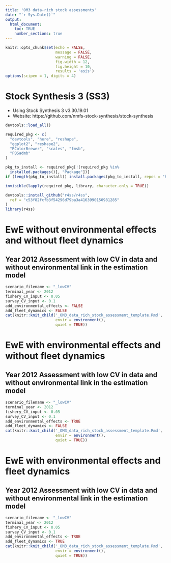 ```yaml
---
title: 'OM3 data-rich stock assessments'
date: "`r Sys.Date()`"
output: 
  html_document:
    toc: TRUE
    number_sections: true
---
```


```r
knitr::opts_chunk$set(echo = FALSE, 
                      message = FALSE,
                      warning = FALSE,
                      fig.width = 12,
                      fig.height = 10,
                      results = 'asis')
options(scipen = 1, digits = 4)
```

# Stock Synthesis 3 (SS3)
- Using Stock Synthesis 3 v3.30.19.01
- Website: https://github.com/nmfs-stock-synthesis/stock-synthesis

```r
devtools::load_all()

required_pkg <- c(
  "devtools", "here", "reshape",
  "ggplot2", "reshape2",
  "RColorBrewer", "scales", "fmsb",
  "PBSadmb"
)

pkg_to_install <- required_pkg[!(required_pkg %in%
  installed.packages()[, "Package"])]
if (length(pkg_to_install)) install.packages(pkg_to_install, repos = "http://cran.us.r-project.org")

invisible(lapply(required_pkg, library, character.only = TRUE))

devtools::install_github("r4ss/r4ss",
  ref = "c53f82fcfb3f54296d79ba3a4163990150981285"
)
library(r4ss)
```

# EwE without environmental effects and without fleet dynamics
<!-- ## Year 1996 Assessment with low CV in data and without environmental link in the estimation model -->

<!-- ```{r} -->
<!-- scenario_filename <- "_lowCV" -->
<!-- terminal_year <- 1996 -->
<!-- fishery_CV_input <- 0.05 -->
<!-- survey_CV_input <- 0.1 -->
<!-- add_environmental_effects <- FALSE -->
<!-- add_fleet_dynamics <- FALSE -->
<!-- cat(knitr::knit_child('_OM3_data_rich_stock_assessment_template.Rmd', -->
<!--                       envir = environment(), -->
<!--                       quiet = TRUE)) -->
<!-- ``` -->

<!-- ## Year 1997 Assessment with low CV in data and without environmental link in the estimation model -->

<!-- ```{r} -->
<!-- scenario_filename <- "_lowCV" -->
<!-- terminal_year <- 1997 -->
<!-- fishery_CV_input <- 0.05 -->
<!-- survey_CV_input <- 0.1 -->
<!-- add_environmental_effects <- FALSE -->
<!-- add_fleet_dynamics <- FALSE -->
<!-- cat(knitr::knit_child('_OM3_data_rich_stock_assessment_template.Rmd', -->
<!--                       envir = environment(), -->
<!--                       quiet = TRUE)) -->
<!-- ``` -->

<!-- ## Year 2004 Assessment with low CV in data and without environmental link in the estimation model -->

<!-- ```{r} -->
<!-- scenario_filename <- "_lowCV" -->
<!-- terminal_year <- 2004 -->
<!-- fishery_CV_input <- 0.05 -->
<!-- survey_CV_input <- 0.1 -->
<!-- add_environmental_effects <- FALSE -->
<!-- add_fleet_dynamics <- FALSE -->
<!-- cat(knitr::knit_child('_OM3_data_rich_stock_assessment_template.Rmd', -->
<!--                       envir = environment(), -->
<!--                       quiet = TRUE)) -->
<!-- ``` -->

<!-- ## Year 2007 Assessment with low CV in data and without environmental link in the estimation model -->

<!-- ```{r} -->
<!-- scenario_filename <- "_lowCV" -->
<!-- terminal_year <- 2007 -->
<!-- fishery_CV_input <- 0.05 -->
<!-- survey_CV_input <- 0.1 -->
<!-- add_environmental_effects <- FALSE -->
<!-- add_fleet_dynamics <- FALSE -->
<!-- cat(knitr::knit_child('_OM3_data_rich_stock_assessment_template.Rmd', -->
<!--                       envir = environment(), -->
<!--                       quiet = TRUE)) -->
<!-- ``` -->

## Year 2012 Assessment with low CV in data and without environmental link in the estimation model

```r
scenario_filename <- "_lowCV"
terminal_year <- 2012
fishery_CV_input <- 0.05
survey_CV_input <- 0.1
add_environmental_effects <- FALSE
add_fleet_dynamics <- FALSE
cat(knitr::knit_child('_OM3_data_rich_stock_assessment_template.Rmd',
                      envir = environment(),
                      quiet = TRUE))
```

<!-- ## Year 1996 Assessment with high CV in data and without environmental link in the estimation model -->

<!-- ```{r} -->
<!-- scenario_filename <- "_highCV" -->
<!-- terminal_year <- 1996 -->
<!-- fishery_CV_input <- 0.2 -->
<!-- survey_CV_input <- 0.5 -->
<!-- add_environmental_effects <- FALSE -->
<!-- add_fleet_dynamics <- FALSE -->
<!-- cat(knitr::knit_child('_OM3_data_rich_stock_assessment_template.Rmd', -->
<!--                       envir = environment(), -->
<!--                       quiet = TRUE)) -->
<!-- ``` -->

<!-- ## Year 1997 Assessment with high CV in data and without environmental link in the estimation model -->

<!-- ```{r} -->
<!-- scenario_filename <- "_highCV" -->
<!-- terminal_year <- 1997 -->
<!-- fishery_CV_input <- 0.2 -->
<!-- survey_CV_input <- 0.5 -->
<!-- add_environmental_effects <- FALSE -->
<!-- add_fleet_dynamics <- FALSE -->
<!-- cat(knitr::knit_child('_OM3_data_rich_stock_assessment_template.Rmd', -->
<!--                       envir = environment(), -->
<!--                       quiet = TRUE)) -->
<!-- ``` -->

<!-- ## Year 2004 Assessment with high CV in data and without environmental link in the estimation model -->

<!-- ```{r} -->
<!-- scenario_filename <- "_highCV" -->
<!-- terminal_year <- 2004 -->
<!-- fishery_CV_input <- 0.2 -->
<!-- survey_CV_input <- 0.5 -->
<!-- add_environmental_effects <- FALSE -->
<!-- add_fleet_dynamics <- FALSE -->
<!-- cat(knitr::knit_child('_OM3_data_rich_stock_assessment_template.Rmd', -->
<!--                       envir = environment(), -->
<!--                       quiet = TRUE)) -->
<!-- ``` -->

<!-- ## Year 2007 Assessment with high CV in data and without environmental link in the estimation model -->

<!-- ```{r} -->
<!-- scenario_filename <- "_highCV" -->
<!-- terminal_year <- 2007 -->
<!-- fishery_CV_input <- 0.2 -->
<!-- survey_CV_input <- 0.5 -->
<!-- add_environmental_effects <- FALSE -->
<!-- add_fleet_dynamics <- FALSE -->
<!-- cat(knitr::knit_child('_OM3_data_rich_stock_assessment_template.Rmd', -->
<!--                       envir = environment(), -->
<!--                       quiet = TRUE)) -->
<!-- ``` -->

<!-- ## Year 2012 Assessment with high CV in data and without environmental link in the estimation model -->

<!-- ```{r} -->
<!-- scenario_filename <- "_highCV" -->
<!-- terminal_year <- 2012 -->
<!-- fishery_CV_input <- 0.2 -->
<!-- survey_CV_input <- 0.5 -->
<!-- add_environmental_effects <- FALSE -->
<!-- add_fleet_dynamics <- FALSE -->
<!-- cat(knitr::knit_child('_OM3_data_rich_stock_assessment_template.Rmd', -->
<!--                       envir = environment(), -->
<!--                       quiet = TRUE)) -->
<!-- ``` -->

# EwE with environmental effects and without fleet dynamics
<!-- ## Year 1996 Assessment with low CV in data and without environmental link in the estimation model -->

<!-- ```{r} -->
<!-- scenario_filename <- "_lowCV" -->
<!-- terminal_year <- 1996 -->
<!-- fishery_CV_input <- 0.05 -->
<!-- survey_CV_input <- 0.1 -->
<!-- add_environmental_effects <- TRUE -->
<!-- add_fleet_dynamics <- FALSE -->
<!-- cat(knitr::knit_child('_OM3_data_rich_stock_assessment_template.Rmd', -->
<!--                       envir = environment(), -->
<!--                       quiet = TRUE)) -->
<!-- ``` -->

<!-- ## Year 1997 Assessment with low CV in data and without environmental link in the estimation model -->

<!-- ```{r} -->
<!-- scenario_filename <- "_lowCV" -->
<!-- terminal_year <- 1997 -->
<!-- fishery_CV_input <- 0.05 -->
<!-- survey_CV_input <- 0.1 -->
<!-- add_environmental_effects <- TRUE -->
<!-- add_fleet_dynamics <- FALSE -->
<!-- cat(knitr::knit_child('_OM3_data_rich_stock_assessment_template.Rmd', -->
<!--                       envir = environment(), -->
<!--                       quiet = TRUE)) -->
<!-- ``` -->

<!-- ## Year 2004 Assessment with low CV in data and without environmental link in the estimation model -->

<!-- ```{r} -->
<!-- scenario_filename <- "_lowCV" -->
<!-- terminal_year <- 2004 -->
<!-- fishery_CV_input <- 0.05 -->
<!-- survey_CV_input <- 0.1 -->
<!-- add_environmental_effects <- TRUE -->
<!-- add_fleet_dynamics <- FALSE -->
<!-- cat(knitr::knit_child('_OM3_data_rich_stock_assessment_template.Rmd', -->
<!--                       envir = environment(), -->
<!--                       quiet = TRUE)) -->
<!-- ``` -->

<!-- ## Year 2007 Assessment with low CV in data and without environmental link in the estimation model -->

<!-- ```{r} -->
<!-- scenario_filename <- "_lowCV" -->
<!-- terminal_year <- 2007 -->
<!-- fishery_CV_input <- 0.05 -->
<!-- survey_CV_input <- 0.1 -->
<!-- add_environmental_effects <- TRUE -->
<!-- add_fleet_dynamics <- FALSE -->
<!-- cat(knitr::knit_child('_OM3_data_rich_stock_assessment_template.Rmd', -->
<!--                       envir = environment(), -->
<!--                       quiet = TRUE)) -->
<!-- ``` -->

## Year 2012 Assessment with low CV in data and without environmental link in the estimation model

```r
scenario_filename <- "_lowCV"
terminal_year <- 2012
fishery_CV_input <- 0.05
survey_CV_input <- 0.1
add_environmental_effects <- TRUE
add_fleet_dynamics <- FALSE
cat(knitr::knit_child('_OM3_data_rich_stock_assessment_template.Rmd',
                      envir = environment(),
                      quiet = TRUE))
```

<!-- ## Year 1996 Assessment with high CV in data and without environmental link in the estimation model -->

<!-- ```{r} -->
<!-- scenario_filename <- "_highCV" -->
<!-- terminal_year <- 1996 -->
<!-- fishery_CV_input <- 0.2 -->
<!-- survey_CV_input <- 0.5 -->
<!-- add_environmental_effects <- TRUE -->
<!-- add_fleet_dynamics <- FALSE -->
<!-- cat(knitr::knit_child('_OM3_data_rich_stock_assessment_template.Rmd', -->
<!--                       envir = environment(), -->
<!--                       quiet = TRUE)) -->
<!-- ``` -->

<!-- ## Year 1997 Assessment with high CV in data and without environmental link in the estimation model -->

<!-- ```{r} -->
<!-- scenario_filename <- "_highCV" -->
<!-- terminal_year <- 1997 -->
<!-- fishery_CV_input <- 0.2 -->
<!-- survey_CV_input <- 0.5 -->
<!-- add_environmental_effects <- TRUE -->
<!-- add_fleet_dynamics <- FALSE -->
<!-- cat(knitr::knit_child('_OM3_data_rich_stock_assessment_template.Rmd', -->
<!--                       envir = environment(), -->
<!--                       quiet = TRUE)) -->
<!-- ``` -->

<!-- ## Year 2004 Assessment with high CV in data and without environmental link in the estimation model -->

<!-- ```{r} -->
<!-- scenario_filename <- "_highCV" -->
<!-- terminal_year <- 2004 -->
<!-- fishery_CV_input <- 0.2 -->
<!-- survey_CV_input <- 0.5 -->
<!-- add_environmental_effects <- TRUE -->
<!-- add_fleet_dynamics <- FALSE -->
<!-- cat(knitr::knit_child('_OM3_data_rich_stock_assessment_template.Rmd', -->
<!--                       envir = environment(), -->
<!--                       quiet = TRUE)) -->
<!-- ``` -->

<!-- ## Year 2007 Assessment with high CV in data and without environmental link in the estimation model -->

<!-- ```{r} -->
<!-- scenario_filename <- "_highCV" -->
<!-- terminal_year <- 2007 -->
<!-- fishery_CV_input <- 0.2 -->
<!-- survey_CV_input <- 0.5 -->
<!-- add_environmental_effects <- TRUE -->
<!-- add_fleet_dynamics <- FALSE -->
<!-- cat(knitr::knit_child('_OM3_data_rich_stock_assessment_template.Rmd', -->
<!--                       envir = environment(), -->
<!--                       quiet = TRUE)) -->
<!-- ``` -->

<!-- ## Year 2012 Assessment with high CV in data and without environmental link in the estimation model -->

<!-- ```{r} -->
<!-- scenario_filename <- "_highCV" -->
<!-- terminal_year <- 2012 -->
<!-- fishery_CV_input <- 0.2 -->
<!-- survey_CV_input <- 0.5 -->
<!-- add_environmental_effects <- TRUE -->
<!-- add_fleet_dynamics <- FALSE -->
<!-- cat(knitr::knit_child('_OM3_data_rich_stock_assessment_template.Rmd', -->
<!--                       envir = environment(), -->
<!--                       quiet = TRUE)) -->
<!-- ``` -->

# EwE with environmental effects and fleet dynamics
<!-- ## Year 1996 Assessment with low CV in data and without environmental link in the estimation model -->

<!-- ```{r} -->
<!-- terminal_year <- 1996 -->
<!-- fishery_CV_input <- 0.05 -->
<!-- survey_CV_input <- 0.1 -->
<!-- add_environmental_effects <- TRUE -->
<!-- add_fleet_dynamics <- TRUE -->
<!-- cat(knitr::knit_child('_OM3_data_rich_stock_assessment_template.Rmd', -->
<!--                       envir = environment(), -->
<!--                       quiet = TRUE)) -->
<!-- ``` -->

<!-- ## Year 1997 Assessment with low CV in data and without environmental link in the estimation model -->

<!-- ```{r} -->
<!-- scenario_filename <- "_lowCV" -->
<!-- terminal_year <- 1997 -->
<!-- fishery_CV_input <- 0.05 -->
<!-- survey_CV_input <- 0.1 -->
<!-- add_environmental_effects <- TRUE -->
<!-- add_fleet_dynamics <- TRUE -->
<!-- cat(knitr::knit_child('_OM3_data_rich_stock_assessment_template.Rmd', -->
<!--                       envir = environment(), -->
<!--                       quiet = TRUE)) -->
<!-- ``` -->

<!-- ## Year 2004 Assessment with low CV in data and without environmental link in the estimation model -->

<!-- ```{r} -->
<!-- scenario_filename <- "_lowCV" -->
<!-- terminal_year <- 2004 -->
<!-- fishery_CV_input <- 0.05 -->
<!-- survey_CV_input <- 0.1 -->
<!-- add_environmental_effects <- TRUE -->
<!-- add_fleet_dynamics <- TRUE -->
<!-- cat(knitr::knit_child('_OM3_data_rich_stock_assessment_template.Rmd', -->
<!--                       envir = environment(), -->
<!--                       quiet = TRUE)) -->
<!-- ``` -->

<!-- ## Year 2007 Assessment with low CV in data and without environmental link in the estimation model -->

<!-- ```{r} -->
<!-- scenario_filename <- "_lowCV" -->
<!-- terminal_year <- 2007 -->
<!-- fishery_CV_input <- 0.05 -->
<!-- survey_CV_input <- 0.1 -->
<!-- add_environmental_effects <- TRUE -->
<!-- add_fleet_dynamics <- TRUE -->
<!-- cat(knitr::knit_child('_OM3_data_rich_stock_assessment_template.Rmd', -->
<!--                       envir = environment(), -->
<!--                       quiet = TRUE)) -->
<!-- ``` -->

## Year 2012 Assessment with low CV in data and without environmental link in the estimation model

```r
scenario_filename <- "_lowCV"
terminal_year <- 2012
fishery_CV_input <- 0.05
survey_CV_input <- 0.1
add_environmental_effects <- TRUE
add_fleet_dynamics <- TRUE
cat(knitr::knit_child('_OM3_data_rich_stock_assessment_template.Rmd',
                      envir = environment(),
                      quiet = TRUE))
```

<!-- ## Year 1996 Assessment with high CV in data and without environmental link in the estimation model -->

<!-- ```{r} -->
<!-- scenario_filename <- "_highCV" -->
<!-- terminal_year <- 1996 -->
<!-- fishery_CV_input <- 0.2 -->
<!-- survey_CV_input <- 0.5 -->
<!-- add_environmental_effects <- TRUE -->
<!-- add_fleet_dynamics <- TRUE -->
<!-- cat(knitr::knit_child('_OM3_data_rich_stock_assessment_template.Rmd', -->
<!--                       envir = environment(), -->
<!--                       quiet = TRUE)) -->
<!-- ``` -->

<!-- ## Year 1997 Assessment with high CV in data and without environmental link in the estimation model -->

<!-- ```{r} -->
<!-- scenario_filename <- "_highCV" -->
<!-- terminal_year <- 1997 -->
<!-- fishery_CV_input <- 0.2 -->
<!-- survey_CV_input <- 0.5 -->
<!-- add_environmental_effects <- TRUE -->
<!-- add_fleet_dynamics <- TRUE -->
<!-- cat(knitr::knit_child('_OM3_data_rich_stock_assessment_template.Rmd', -->
<!--                       envir = environment(), -->
<!--                       quiet = TRUE)) -->
<!-- ``` -->

<!-- ## Year 2004 Assessment with high CV in data and without environmental link in the estimation model -->

<!-- ```{r} -->
<!-- scenario_filename <- "_highCV" -->
<!-- terminal_year <- 2004 -->
<!-- fishery_CV_input <- 0.2 -->
<!-- survey_CV_input <- 0.5 -->
<!-- add_environmental_effects <- TRUE -->
<!-- add_fleet_dynamics <- TRUE -->
<!-- cat(knitr::knit_child('_OM3_data_rich_stock_assessment_template.Rmd', -->
<!--                       envir = environment(), -->
<!--                       quiet = TRUE)) -->
<!-- ``` -->

<!-- ## Year 2007 Assessment with high CV in data and without environmental link in the estimation model -->

<!-- ```{r} -->
<!-- scenario_filename <- "_highCV" -->
<!-- terminal_year <- 2007 -->
<!-- fishery_CV_input <- 0.2 -->
<!-- survey_CV_input <- 0.5 -->
<!-- add_environmental_effects <- TRUE -->
<!-- add_fleet_dynamics <- TRUE -->
<!-- cat(knitr::knit_child('_OM3_data_rich_stock_assessment_template.Rmd', -->
<!--                       envir = environment(), -->
<!--                       quiet = TRUE)) -->
<!-- ``` -->

<!-- ## Year 2012 Assessment with high CV in data and without environmental link in the estimation model -->

<!-- ```{r} -->
<!-- scenario_filename <- "_highCV" -->
<!-- terminal_year <- 2012 -->
<!-- fishery_CV_input <- 0.2 -->
<!-- survey_CV_input <- 0.5 -->
<!-- add_environmental_effects <- TRUE -->
<!-- add_fleet_dynamics <- TRUE -->
<!-- cat(knitr::knit_child('_OM3_data_rich_stock_assessment_template.Rmd', -->
<!--                       envir = environment(), -->
<!--                       quiet = TRUE)) -->
<!-- ``` -->
